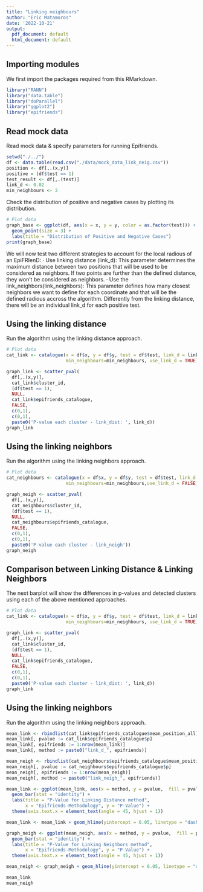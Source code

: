```yaml
---
title: "Linking neighbours"
author: "Eric Matamoros"
date: '2022-10-21'
output:
  pdf_document: default
  html_document: default
---
```


## Importing modules

We first import the packages required from this RMarkdown.

```r
library("RANN")
library("data.table")
library("doParallel")
library("ggplot2")
library("epifriends")
```

## Read mock data

Read mock data & specify parameters for running Epifriends.

```r
setwd("./../")
df <- data.table(read.csv("./data/mock_data_link_neig.csv"))
position <- df[,.(x,y)]
positive = (df$test == 1)
test_result <- df[,.(test)]
link_d <- 0.02
min_neighbours <- 2
```

Check the distribution of positive and negative cases by plotting its distribution.

```r
# Plot data
graph_base <- ggplot(df, aes(x = x, y = y, color = as.factor(test))) +
  geom_point(size = 3) +
  labs(title = "Distribution of Positive and Negative Cases")
print(graph_base)
```

We will now test two different strategies to account for the local radious of an EpiFRIenD:
  · Use linking distance (link_d): This parameter determines the maximum distance between two positions that will be used to be considered as neighbors. If two points are further than the defined distance, they won't be considered as neighbors.
  · Use the link_neighbors(link_neighbors): This parameter defines how many closest neighbors we want to define for each coordinate and that will be the defined radious accross the algorithm. Differently from the linking distance, there will be an individual link_d for each positive test.

## Using the linking distance

Run the algorithm using the linking distance approach.

```r
# Plot data
cat_link <- catalogue(x = df$x, y = df$y, test = df$test, link_d = link_d,
                      min_neighbours=min_neighbours, use_link_d = TRUE)

graph_link <- scatter_pval(
  df[,.(x,y)], 
  cat_link$cluster_id, 
  (df$test == 1), 
  NULL,
  cat_link$epifriends_catalogue,
  FALSE,
  c(0,1),
  c(0,1),
  paste0('P-value each cluster - link_dist: ', link_d))
graph_link
```

## Using the linking neighbors

Run the algorithm using the linking neighbors approach.

```r
# Plot data
cat_neighbours <- catalogue(x = df$x, y = df$y, test = df$test, link_d = link_d,
                      min_neighbours=min_neighbours,use_link_d = FALSE)

graph_neigh <- scatter_pval(
  df[,.(x,y)], 
  cat_neighbours$cluster_id, 
  (df$test == 1), 
  NULL,
  cat_neighbours$epifriends_catalogue,
  FALSE,
  c(0,1),
  c(0,1),
  paste0('P-value each cluster - link_neigh'))
graph_neigh
```

## Comparison between Linking Distance & Linking Neighbors

The next barplot will show the differences in p-values and detected clusters using each of the above mentioned approaches.


```r
# Plot data
cat_link <- catalogue(x = df$x, y = df$y, test = df$test, link_d = link_d,
                      min_neighbours=min_neighbours, use_link_d = TRUE)

graph_link <- scatter_pval(
  df[,.(x,y)], 
  cat_link$cluster_id, 
  (df$test == 1), 
  NULL,
  cat_link$epifriends_catalogue,
  FALSE,
  c(0,1),
  c(0,1),
  paste0('P-value each cluster - link_dist: ', link_d))
graph_link
```

## Using the linking neighbors

Run the algorithm using the linking neighbors approach.

```r
mean_link <- rbindlist(cat_link$epifriends_catalogue$mean_position_all)
mean_link[, pvalue := cat_link$epifriends_catalogue$p]
mean_link[, epifriends := 1:nrow(mean_link)]
mean_link[, method := paste0("link_d_", epifriends)]

mean_neigh <- rbindlist(cat_neighbours$epifriends_catalogue$mean_position_all)
mean_neigh[, pvalue := cat_neighbours$epifriends_catalogue$p]
mean_neigh[, epifriends := 1:nrow(mean_neigh)]
mean_neigh[, method := paste0("link_neigh_", epifriends)]

mean_link <- ggplot(mean_link, aes(x = method, y = pvalue,  fill = pvalue)) +
  geom_bar(stat = "identity") +
  labs(title = "P-Value for Linking Distance method", 
       x = "Epifriends-Methodology", y = "P-Value") +
  theme(axis.text.x = element_text(angle = 45, hjust = 1))

mean_link <- mean_link + geom_hline(yintercept = 0.05, linetype = "dashed")

graph_neigh <- ggplot(mean_neigh, aes(x = method, y = pvalue,  fill = pvalue)) +
  geom_bar(stat = "identity") +
  labs(title = "P-Value for Linking Neighbors method", 
       x = "Epifriends-Methodology", y = "P-Value") +
  theme(axis.text.x = element_text(angle = 45, hjust = 1))

mean_neigh <- graph_neigh + geom_hline(yintercept = 0.05, linetype = "dashed")
```

```r
mean_link
mean_neigh
```

